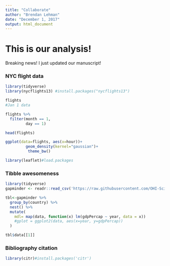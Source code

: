 ```yaml
---
title: "Collaborate"
author: "Brendan Lehman"
date: "December 1, 2017"
output: html_document
---
```

# This is our analysis!

Breaking news! I just updated our manuscript!

### NYC flight data
```r
library(tidyverse)
library(nycflights13) #install.packages("nycflights13")

flights
#Jan 1 data

flights %>% 
  filter(month == 1, 
         day == 1)

head(flights)

ggplot(data=flights, aes(x=hour))+
         geom_density(kernel="gaussian")+
          theme_bw()
```
```r
library(leaflet)#load.packages

```
### Tibble awesomeness
```r
library(tidyverse)
gapminder <- readr::read_csv('https://raw.githubusercontent.com/OHI-Science/data-science-training/master/data/gapminder.csv')

tbl<-gapminder %>% 
  group_by(country) %>% 
  nest() %>% 
  mutate(
    mdl= map(data, function(x) lm(gdpPercap ~ year, data = x))
    #gplot = ggplot2(data, aes(x=year, y=gdpPercap))
  )

tbl$data[[1]]
```

### Bibliography citation
```r
library(citr)#install.packages('citr')
```


